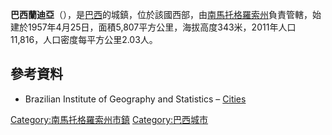 {{coord|21|15|21|S|52|02|13|W|scale:30000|display=title}}

'''巴西蘭迪亞'''（{{lang-pt|Brasilândia}}），是[[巴西|巴西]]的城鎮，位於該國西部，由[[南馬托格羅索州|南馬托格羅索州]]負責管轄，始建於1957年4月25日，面積5,807平方公里，海拔高度343米，2011年人口11,816，人口密度每平方公里2.03人。

==參考資料==
*Brazilian Institute of Geography and Statistics – [https://web.archive.org/web/20070109005631/http://www.ibge.gov.br/cidadesat/default.php Cities]

{{Brazil-geo-stub}}
{{南馬托格羅索州市鎮}}
[[Category:南馬托格羅索州市鎮|Category:南馬托格羅索州市鎮]]
[[Category:巴西城市|Category:巴西城市]]